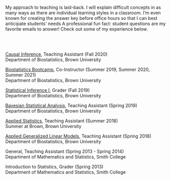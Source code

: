 

<link rel="stylesheet" href="styles.css" type="text/css">

My approach to teaching is laid-back. I will explain difficult concepts in as many ways as there are individual learning styles in a classroom. I'm even known for creating the answer key before office hours so that I can best anticipate students' needs A professional fun fact: student questions are my favorite emails to answer! Check out some of my experience below.

</br>
</br>

[Causal Inference](causalfa2020.html), Teaching Assistant (Fall 2020)  
Department of Biostatistics, Brown University

[Biostatistics Bootcamp](bootcampsu2019.html), Co-Instructor (Summer 2019, Summer 2020, Summer 2021)  
Department of Biostatistics, Brown University

[Statistical Inference I](inf1fa2019.html), Grader (Fall 2019)  
Department of Biostatistics, Brown University

[Bayesian Statistical Analysis](bayesiansp2019.html), Teaching Assistant (Spring 2019)  
Department of Biostatistics, Brown University

[Applied Statistics](summeratbrownsu2018.html), Teaching Assistant (Summer 2018)  
Summer at Brown, Brown University

[Applied Generalized Linear Models](appliedglmsp2018.html), Teaching Assistant (Spring 2018)
Department of Biostatistics, Brown University

General, Teaching Assistant (Spring 2013 - Spring 2014)  
Department of Mathematics and Statistics, Smith College

Introduction to Statistics, Grader (Spring 2013)  
Department of Mathematics and Statistics, Smith College